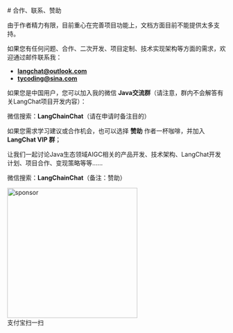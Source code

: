 <style>
  {`
    article{
       padding: 3rem 8rem !important;
    }
  `}
</style>

<div className='text-center mb-8'>
  # 合作、联系、赞助
</div>

由于作者精力有限，目前重心在完善项目功能上，文档方面目前不能提供太多支持。

如果您有任何问题、合作、二次开发、项目定制、技术实现架构等方面的需求，欢迎通过邮件联系我：

- **langchat@outlook.com**
- **tycoding@sina.com**

如果您是中国用户，您可以加入我的微信 **Java交流群**（请注意，群内不会解答有关LangChat项目开发内容）：

微信搜索：**LangChainChat**（请在申请时备注目的）

如果您需求学习建议或合作机会，也可以选择 **赞助** 作者一杯咖啡，并加入 **LangChat VIP 群**；

让我们一起讨论Java生态领域AIGC相关的产品开发、技术架构、LangChat开发计划、项目合作、变现策略等等……

微信搜索：**LangChainChat**（备注：赞助）

<div className='flex justify-center my-8 flex-col gap-2 items-center'>
  <img alt='sponsor' src='/page/sponsor.png' width='300' />
  <div>支付宝扫一扫</div>
</div>
